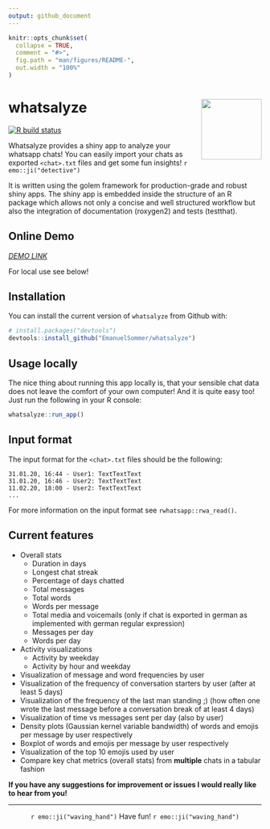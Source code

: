 ```yaml
---
output: github_document
---
```



```r
knitr::opts_chunk$set(
  collapse = TRUE,
  comment = "#>",
  fig.path = "man/figures/README-",
  out.width = "100%"
)
```

# whatsalyze <img src="inst/app/www/hex-whatsalyze.png" align="right" width="120" />

<!-- badges: start -->
  [![R build status](https://github.com/EmanuelSommer/whatsalyze/workflows/R-CMD-check/badge.svg)](https://github.com/EmanuelSommer/whatsalyze/actions)
  <!-- badges: end -->

Whatsalyze provides a shiny app to analyze your whatsapp chats! You can easily import your chats as exported `<chat>.txt` files and get some fun insights! `r emo::ji("detective")`

It is written using the golem framework for production-grade and robust shiny apps. The shiny app is embedded inside the structure of an R package which allows not only a concise and well structured workflow but also the integration of documentation (roxygen2) and tests (testthat). 

## Online Demo

[*DEMO LINK*](https://esommer.shinyapps.io/whatsalyze/)

For local use see below!

## Installation

You can install the current version of `whatsalyze` from Github with:

``` r
# install.packages("devtools")
devtools::install_github("EmanuelSommer/whatsalyze")
```

## Usage locally

The nice thing about running this app locally is, that your sensible chat data does not leave the comfort of your own computer! And it is quite easy too! Just run the following in your R console:

``` r
whatsalyze::run_app()
```

## Input format

The input format for the `<chat>.txt` files should be the following:

```
31.01.20, 16:44 - User1: TextTextText
31.01.20, 16:46 - User2: TextTextText
11.02.20, 18:00 - User2: TextTextText
...
```

For more information on the input format see `rwhatsapp::rwa_read()`.

## Current features

- Overall stats
    - Duration in days
    - Longest chat streak
    - Percentage of days chatted
    - Total messages
    - Total words
    - Words per message
    - Total media and voicemails (only if chat is exported in german as implemented with german regular expression)
    - Messages per day
    - Words per day
- Activity visualizations
    - Activity by weekday
    - Activity by hour and weekday
- Visualization of message and word frequencies by user
- Visualization of the frequency of conversation starters by user (after at least 5 days)
- Visualization of the frequency of the last man standing ;) (how often one wrote the last message before a conversation break of at least 4 days)
- Visualization of time vs messages sent per day (also by user)
- Density plots (Gaussian kernel variable bandwidth) of words and emojis per message by user respectively
- Boxplot of words and emojis per message by user respectively
- Visualization of the top 10 emojis used by user 
- Compare key chat metrics (overall stats) from **multiple** chats in a tabular fashion



**If you have any suggestions for improvement or issues I would really like to hear from you!**


***

<center>
`r emo::ji("waving_hand")` Have fun! `r emo::ji("waving_hand")`
</center>
